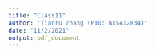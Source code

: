 ```yaml
---
title: "Class11"
author: 'Tianru Zhang (PID: A15432834)'
date: "11/2/2021"
output: pdf_document
---
```


```r

```

